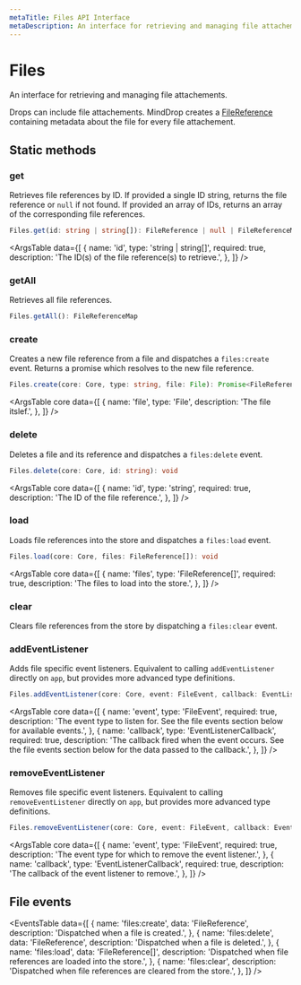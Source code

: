 ```yaml
---
metaTitle: Files API Interface
metaDescription: An interface for retrieving and managing file attachements.
---
```


# Files

<Description>
  An interface for retrieving and managing file attachements.
</Description>

Drops can include file attachements. MindDrop creates a [FileReference](/docs/extensions/types/file-reference) containing metadata about the file for every file attachement.

## Static methods

### get

Retrieves file references by ID. If provided a single ID string, returns the file reference or `null` if not found. If provided an array of IDs, returns an array of the corresponding file references.

```ts
Files.get(id: string | string[]): FileReference | null | FileReferenceMap
```

<ArgsTable
  data={[
    {
      name: 'id',
      type: 'string | string[]',
      required: true,
      description: 'The ID(s) of the file reference(s) to retrieve.',
    },
  ]}
/>

### getAll

Retrieves all file references.

```ts
Files.getAll(): FileReferenceMap
```

### create

Creates a new file reference from a file and dispatches a `files:create` event. Returns a promise which resolves to the new file reference.

```ts
Files.create(core: Core, type: string, file: File): Promise<FileReference>
```

<ArgsTable
  core
  data={[
    {
      name: 'file',
      type: 'File',
      description: 'The file itslef.',
    },
  ]}
/>

### delete

Deletes a file and its reference and dispatches a `files:delete` event.

```ts
Files.delete(core: Core, id: string): void
```

<ArgsTable
  core
  data={[
    {
      name: 'id',
      type: 'string',
      required: true,
      description: 'The ID of the file reference.',
    },
  ]}
/>

### load

Loads file references into the store and dispatches a `files:load` event.

```ts
Files.load(core: Core, files: FileReference[]): void
```

<ArgsTable
  core
  data={[
    {
      name: 'files',
      type: 'FileReference[]',
      required: true,
      description: 'The files to load into the store.',
    },
  ]}
/>

### clear

Clears file references from the store by dispatching a `files:clear` event.

<ArgsTable core />

### addEventListener

Adds file specific event listeners. Equivalent to calling `addEventListener` directly on `app`, but provides more advanced type definitions.

```ts
Files.addEventListener(core: Core, event: FileEvent, callback: EventListenerCallback): void
```

<ArgsTable
  core
  data={[
    {
      name: 'event',
      type: 'FileEvent',
      required: true,
      description:
        'The event type to listen for. See the file events section below for available events.',
    },
    {
      name: 'callback',
      type: 'EventListenerCallback',
      required: true,
      description:
        'The callback fired when the event occurs. See the file events section below for the data passed to the callback.',
    },
  ]}
/>

### removeEventListener

Removes file specific event listeners. Equivalent to calling `removeEventListener` directly on `app`, but provides more advanced type definitions.

```ts
Files.removeEventListener(core: Core, event: FileEvent, callback: EventListenerCallback): void
```

<ArgsTable
  core
  data={[
    {
      name: 'event',
      type: 'FileEvent',
      required: true,
      description:
        'The event type for which to remove the event listener.',
    },
    {
      name: 'callback',
      type: 'EventListenerCallback',
      required: true,
      description: 'The callback of the event listener to remove.',
    },
  ]}
/>

## File events

<EventsTable
  data={[
    {
      name: 'files:create',
      data: 'FileReference',
      description: 'Dispatched when a file is created.',
    },
    {
      name: 'files:delete',
      data: 'FileReference',
      description: 'Dispatched when a file is deleted.',
    },
    {
      name: 'files:load',
      data: 'FileReference[]',
      description:
        'Dispatched when file references are loaded into the store.',
    },
    {
      name: 'files:clear',
      description:
        'Dispatched when file references are cleared from the store.',
    },
  ]}
/>
